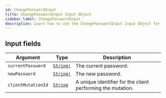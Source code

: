 ```yaml
---
id: ChangePasswordInput
title: ChangePasswordInput Input Object
sidebar_label: ChangePasswordInput
description: Learn how to use the ChangePasswordInput Input Object for Builder's API.
---
```


## Input fields

| Argument           | Type                                      | Description                                                 |
| ------------------ | ----------------------------------------- | ----------------------------------------------------------- |
| `currentPassword`  | [`String!`](/composer/builder/api/schema/scalar/String.mdx) | The current password.                                       |
| `newPassword`      | [`String!`](/composer/builder/api/schema/scalar/String.mdx) | The new password.                                           |
| `clientMutationId` | [`String`](/composer/builder/api/schema/scalar/String.mdx)  | A unique identifier for the client performing the mutation. |
